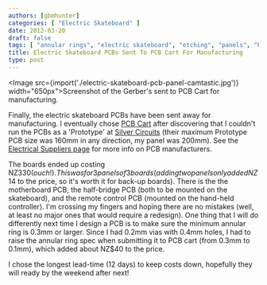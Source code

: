 ```yaml
---
authors: [gbmhunter]
categories: [ "Electric Skateboard" ]
date: 2012-03-20 
draft: false
tags: [ "annular rings", "electric skateboard", "etching", "panels", "PCBs", "PCB Cart", "Silver Circuits" ]
title: Electric Skateboard PCBs Sent To PCB Cart For Manufacturing
type: post
---
```



<Image src={import('./electric-skateboard-pcb-panel-camtastic.jpg')} width="650px">Screenshot of the Gerber's sent to PCB Cart for manufacturing.</Image>

Finally, the electric skateboard PCBs have been sent away for manufacturing. I eventually chose [PCB Cart](http://www.pcbcart.com/) after discovering that I couldn't run the PCBs as a 'Prototype' at [Silver Circuits](http://www.custompcb.com/) (their maximum Prototype PCB size was 160mm in any direction, my panel was 200mm). See the [Electrical Suppliers page](/electronics/general/electrical-suppliers) for more info on PCB manufacturers.

The boards ended up costing NZ$330 (ouch!). This was for 3 panels of 3 boards (adding two panels only added NZ$14 to the price, so it's worth it for back-up boards).
There is the the motherboard PCB, the half-bridge PCB (both to be mounted on the skateboard), and the remote control PCB (mounted on the hand-held controller). I'm crossing my fingers and hoping there are no mistakes (well, at least no major ones that would require a redesign). One thing that I will do differently next time I design a PCB is to make sure the minimum annular ring is 0.3mm or larger. Since I had 0.2mm vias with 0.4mm holes, I had to raise the annular ring spec when submitting it to PCB cart (from 0.3mm to 0.1mm), which added about NZ$40 to the price.

I chose the longest lead-time (12 days) to keep costs down, hopefully they will ready by the weekend after next!
